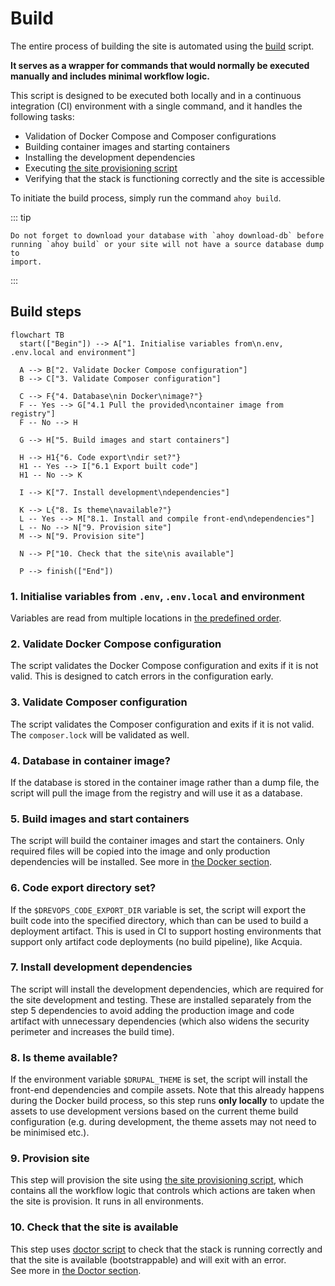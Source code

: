 # Build

The entire process of building the site is automated using the [build](https://github.com/drevops/scaffold/blob/develop/scripts/drevops/build.sh)
script.

**It serves as a wrapper for commands that would normally be
executed manually and includes minimal workflow logic.**

This script is designed to be executed both locally and in a continuous
integration (CI) environment with a single command, and it handles the following
tasks:

- Validation of Docker Compose and Composer configurations
- Building container images and starting containers
- Installing the development dependencies
- Executing [the site provisioning script](https://github.com/drevops/scaffold/blob/develop/scripts/drevops/provision.sh)
- Verifying that the stack is functioning correctly and the site is
  accessible

To initiate the build process, simply run the command `ahoy build`.

::: tip

    Do not forget to download your database with `ahoy download-db` before
    running `ahoy build` or your site will not have a source database dump to
    import.

:::

## Build steps

```mermaid
flowchart TB
  start(["Begin"]) --> A["1. Initialise variables from\n.env, .env.local and environment"]

  A --> B["2. Validate Docker Compose configuration"]
  B --> C["3. Validate Composer configuration"]

  C --> F{"4. Database\nin Docker\nimage?"}
  F -- Yes --> G["4.1 Pull the provided\ncontainer image from registry"]
  F -- No --> H

  G --> H["5. Build images and start containers"]

  H --> H1{"6. Code export\ndir set?"}
  H1 -- Yes --> I["6.1 Export built code"]
  H1 -- No --> K

  I --> K["7. Install development\ndependencies"]

  K --> L{"8. Is theme\navailable?"}
  L -- Yes --> M["8.1. Install and compile front-end\ndependencies"]
  L -- No --> N["9. Provision site"]
  M --> N["9. Provision site"]

  N --> P["10. Check that the site\nis available"]

  P --> finish(["End"])
```

### 1. Initialise variables from `.env`, `.env.local` and environment

Variables are read from multiple locations in [the predefined order](../workflows/variables.mdx#override-order-bottom-values-win).

### 2. Validate Docker Compose configuration

The script validates the Docker Compose configuration and exits if it is not
valid. This is designed to catch errors in the configuration early.

### 3. Validate Composer configuration

The script validates the Composer configuration and exits if it is not valid.
The `composer.lock` will be validated as well.

### 4. Database in container image?

If the database is stored in the container image rather than a dump file, the
script will pull the image from the registry and will use it as a database.<br />

### 5. Build images and start containers

The script will build the container images and start the containers.
Only required files will be copied into the image and only production
dependencies will be installed. See more in [the Docker section](../tools/docker.mdx).

### 6. Code export directory set?

If the `$DREVOPS_CODE_EXPORT_DIR` variable is set, the script will export the
built code into the specified directory, which than can be used to build a
deployment artifact. This is used in CI to support hosting environments
that support only artifact code deployments (no build pipeline), like Acquia.

### 7. Install development dependencies

The script will install the development dependencies, which are required for
the site development and testing. These are installed separately from the
step 5 dependencies to avoid adding the production image and code artifact
with unnecessary dependencies (which also widens the security perimeter and
increases the build time).

### 8. Is theme available?

If the environment variable `$DRUPAL_THEME` is set, the script will
install the front-end dependencies and compile assets. Note that this already
happens during the Docker build process, so this step runs **only locally**
to update the assets to use development versions based on the current theme
build configuration (e.g. during development, the theme assets may not need
to be minimised etc.).

### 9. Provision site

This step will provision the site using [the site provisioning script](https://github.com/drevops/scaffold/blob/develop/scripts/drevops/provision.sh),
which contains all the workflow logic that controls which actions are taken
when the site is provision. It runs in all environments.

### 10. Check that the site is available

This step uses [doctor script](https://github.com/drevops/scaffold/blob/develop/scripts/drevops/doctor.sh) to
check that the stack is running correctly and that the site is available
(bootstrappable) and will exit with an error.<br />
See more in [the Doctor section](/tools/doctor).
